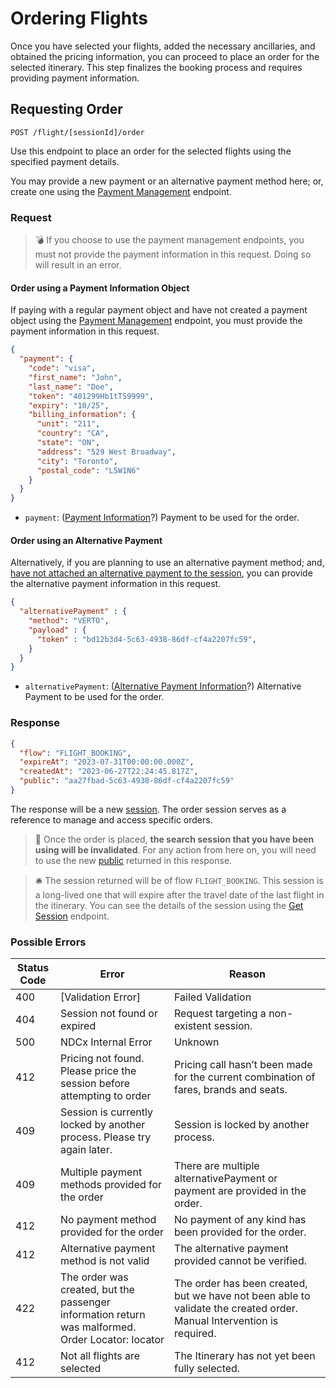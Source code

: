 # Ordering Flights

Once you have selected your flights, added the necessary ancillaries, and obtained the pricing information, you can proceed to place an order for the selected itinerary. This step finalizes the booking process and requires providing payment information.

## Requesting Order

`POST /flight/[sessionId]/order`

Use this endpoint to place an order for the selected flights using the specified payment details.

You may provide a new payment or an alternative payment method here; or, create one using the [Payment Management](/versions/v2/payment) endpoint.

### Request

> 💣 If you choose to use the payment management endpoints, you must not provide the payment information in this request. Doing so will result in an error.

#### Order using a Payment Information Object

If paying with a regular payment object and have not created a payment object using the [Payment Management](/versions/v2/payment#update-payment) endpoint, you must provide the payment information in this request. 

```json filename="POST /flight/[sessionId]/order" copy
{
  "payment": {
    "code": "visa",
    "first_name": "John",
    "last_name": "Doe",
    "token": "401299Hb1tTS9999",
    "expiry": "10/25",
    "billing_information": {
      "unit": "211",
      "country": "CA",
      "state": "ON",
      "address": "529 West Broadway",
      "city": "Toronto",
      "postal_code": "L5W1N6"
    }
  }
}
```

- `payment`: ([Payment Information](/versions/v2/glossary#payment-information)?) Payment to be used for the order.

#### Order using an Alternative Payment

Alternatively, if you are planning to use an alternative payment method; and, [have not attached an alternative payment to the session](/versions/v2/payment#update-alternative-payment), you can provide the alternative payment information in this request.

```json filename="POST /flight/[sessionId]/order" copy
{
  "alternativePayment" : {
    "method": "VERTO",
    "payload" : {
      "token" : "bd12b3d4-5c63-4938-86df-cf4a2207fc59",
    }
  }
}
```

- `alternativePayment`: ([Alternative Payment Information](/versions/v2/glossary#alternative-payment-information)?) Alternative Payment to be used for the order.

### Response

```json filename="POST /flight/[sessionId]/order" copy
{
  "flow": "FLIGHT_BOOKING",
  "expireAt": "2023-07-31T00:00:00.000Z",
  "createdAt": "2023-06-27T22:24:45.817Z",
  "public": "aa27fbad-5c63-4938-86df-cf4a2207fc59"
}
```

The response will be a new [session](/versions/v2/session#session-object). The order session serves as a reference to manage and access specific orders.

> 🧨 Once the order is placed, **the search session that you have been using will be invalidated**. For any action from here on, you will need to use the new [public](/versions/v2/glossary#public-id) returned in this response.

> 🛎 The session returned will be of flow `FLIGHT_BOOKING`. This session is a long-lived one that will expire after the travel date of the last flight in the itinerary. You can see the details of the session using the [Get Session](/versions/v2/session#accessing-session-information) endpoint.

### Possible Errors

| Status Code | Error | Reason |
|---|---|---|
| 400 | [Validation Error] | Failed Validation |
| 404 | Session not found or expired | Request targeting a non-existent session. |
| 500 | NDCx Internal Error | Unknown |
| 412 | Pricing not found. Please price the session before attempting to order | Pricing call hasn’t been made for the current combination of fares, brands and seats. |
| 409 | Session is currently locked by another process. Please try again later. | Session is locked by another process. |
| 409 | Multiple payment methods provided for the order | There are multiple alternativePayment or payment are provided in the order. |
| 412 | No payment method provided for the order | No payment of any kind has been provided for the order. |
| 412 | Alternative payment method is not valid | The alternative payment provided cannot be verified. |
| 422 | The order was created, but the passenger information return was malformed. Order Locator: locator | The order has been created, but we have not been able to validate the created order. Manual Intervention is required. |
| 412 | Not all flights are selected | The Itinerary has not yet been fully selected. |
